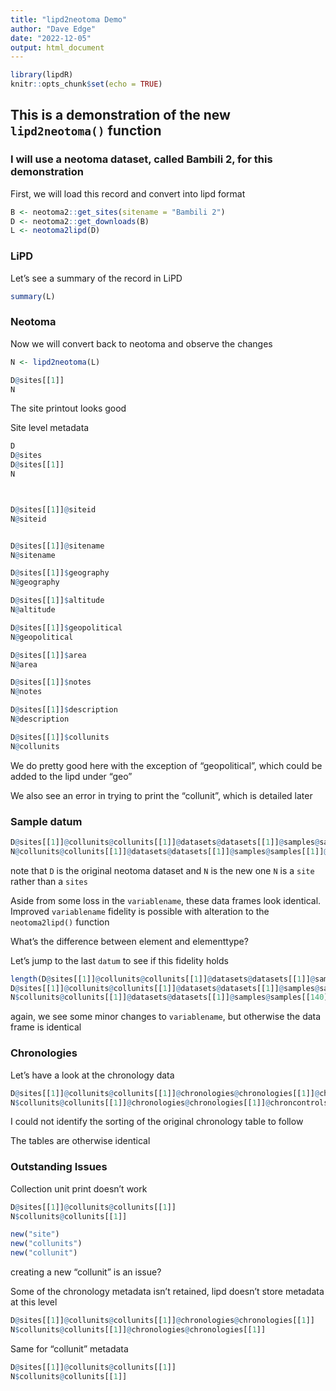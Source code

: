 ```yaml
---
title: "lipd2neotoma Demo"
author: "Dave Edge"
date: "2022-12-05"
output: html_document
---
```


```r
library(lipdR)
knitr::opts_chunk$set(echo = TRUE)
```

## This is a demonstration of the new `lipd2neotoma()` function

### I will use a neotoma dataset, called Bambili 2, for this demonstration

First, we will load this record and convert into lipd format

```r
B <- neotoma2::get_sites(sitename = "Bambili 2")
D <- neotoma2::get_downloads(B)
L <- neotoma2lipd(D)
```

### LiPD

Let's see a summary of the record in LiPD

```r
summary(L)
```


### Neotoma

Now we will convert back to neotoma and observe the changes

```r
N <- lipd2neotoma(L)

D@sites[[1]]
N

```

The site printout looks good

Site level metadata

```r
D
D@sites
D@sites[[1]]
N



D@sites[[1]]@siteid
N@siteid


D@sites[[1]]@sitename
N@sitename

D@sites[[1]]$geography
N@geography

D@sites[[1]]$altitude
N@altitude

D@sites[[1]]$geopolitical
N@geopolitical

D@sites[[1]]$area
N@area

D@sites[[1]]$notes
N@notes

D@sites[[1]]$description
N@description

D@sites[[1]]$collunits
N@collunits
```

We do pretty good here with the exception of "geopolitical", which could be added to the lipd under "geo"

We also see an error in trying to print the "collunit", which is detailed later

### Sample datum

```r
D@sites[[1]]@collunits@collunits[[1]]@datasets@datasets[[1]]@samples@samples[[1]]@datum
N@collunits@collunits[[1]]@datasets@datasets[[1]]@samples@samples[[1]]@datum
```

note that `D` is the original neotoma dataset and `N` is the new one
`N` is a `site` rather than a `sites`

Aside from some loss in the `variablename`, these data frames look identical.
Improved `variablename` fidelity is possible with alteration to the `neotoma2lipd()` function

What's the difference between element and elementtype?

Let's jump to the last `datum` to see if this fidelity holds

```r
length(D@sites[[1]]@collunits@collunits[[1]]@datasets@datasets[[1]]@samples@samples)
D@sites[[1]]@collunits@collunits[[1]]@datasets@datasets[[1]]@samples@samples[[140]]@datum
N$collunits@collunits[[1]]@datasets@datasets[[1]]@samples@samples[[140]]@datum
```

again, we see some minor changes to `variablename`, but otherwise the data frame is identical

### Chronologies

Let's have a look at the chronology data

```r
D@sites[[1]]@collunits@collunits[[1]]@chronologies@chronologies[[1]]@chroncontrols
N$collunits@collunits[[1]]@chronologies@chronologies[[1]]@chroncontrols
```


I could not identify the sorting of the original chronology table to follow

The tables are otherwise identical


### Outstanding Issues

Collection unit print doesn't work 

```r
D@sites[[1]]@collunits@collunits[[1]]
N$collunits@collunits[[1]]

new("site")
new("collunits")
new("collunit")
```

creating a new "collunit" is an issue?


Some of the chronology metadata isn't retained, lipd doesn't store metadata at this level

```r
D@sites[[1]]@collunits@collunits[[1]]@chronologies@chronologies[[1]]
N$collunits@collunits[[1]]@chronologies@chronologies[[1]]
```

Same for "collunit" metadata

```r
D@sites[[1]]@collunits@collunits[[1]]
N$collunits@collunits[[1]]
```
